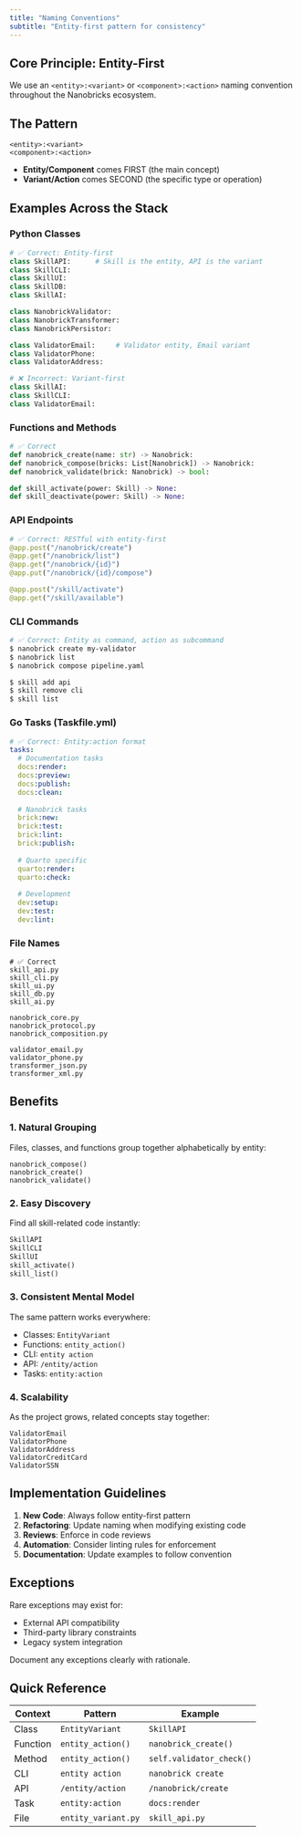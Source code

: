 ```yaml
---
title: "Naming Conventions"
subtitle: "Entity-first pattern for consistency"
---
```


## Core Principle: Entity-First

We use an `<entity>:<variant>` or `<component>:<action>` naming convention throughout the Nanobricks ecosystem.

## The Pattern

```
<entity>:<variant>
<component>:<action>
```

- **Entity/Component** comes FIRST (the main concept)
- **Variant/Action** comes SECOND (the specific type or operation)

## Examples Across the Stack

### Python Classes

::: {.pattern-good}
```python
# ✅ Correct: Entity-first
class SkillAPI:      # Skill is the entity, API is the variant
class SkillCLI:      
class SkillUI:       
class SkillDB:       
class SkillAI:       

class NanobrickValidator:
class NanobrickTransformer:
class NanobrickPersistor:

class ValidatorEmail:     # Validator entity, Email variant
class ValidatorPhone:
class ValidatorAddress:
```
:::

::: {.pattern-bad}
```python
# ❌ Incorrect: Variant-first
class SkillAI:
class SkillCLI:
class ValidatorEmail:
```
:::

### Functions and Methods

::: {.pattern-good}
```python
# ✅ Correct
def nanobrick_create(name: str) -> Nanobrick:
def nanobrick_compose(bricks: List[Nanobrick]) -> Nanobrick:
def nanobrick_validate(brick: Nanobrick) -> bool:

def skill_activate(power: Skill) -> None:
def skill_deactivate(power: Skill) -> None:
```
:::

### API Endpoints

::: {.pattern-good}
```python
# ✅ Correct: RESTful with entity-first
@app.post("/nanobrick/create")
@app.get("/nanobrick/list")
@app.get("/nanobrick/{id}")
@app.put("/nanobrick/{id}/compose")

@app.post("/skill/activate")
@app.get("/skill/available")
```
:::

### CLI Commands

::: {.pattern-good}
```bash
# ✅ Correct: Entity as command, action as subcommand
$ nanobrick create my-validator
$ nanobrick list
$ nanobrick compose pipeline.yaml

$ skill add api
$ skill remove cli
$ skill list
```
:::

### Go Tasks (Taskfile.yml)

::: {.pattern-good}
```yaml
# ✅ Correct: Entity:action format
tasks:
  # Documentation tasks
  docs:render:
  docs:preview:
  docs:publish:
  docs:clean:
  
  # Nanobrick tasks
  brick:new:
  brick:test:
  brick:lint:
  brick:publish:
  
  # Quarto specific
  quarto:render:
  quarto:check:
  
  # Development
  dev:setup:
  dev:test:
  dev:lint:
```
:::

### File Names

::: {.pattern-good}
```
# ✅ Correct
skill_api.py
skill_cli.py
skill_ui.py
skill_db.py
skill_ai.py

nanobrick_core.py
nanobrick_protocol.py
nanobrick_composition.py

validator_email.py
validator_phone.py
transformer_json.py
transformer_xml.py
```
:::

## Benefits

### 1. Natural Grouping
Files, classes, and functions group together alphabetically by entity:
```
nanobrick_compose()
nanobrick_create()
nanobrick_validate()
```

### 2. Easy Discovery
Find all skill-related code instantly:
```python
SkillAPI
SkillCLI
SkillUI
skill_activate()
skill_list()
```

### 3. Consistent Mental Model
The same pattern works everywhere:

- Classes: `EntityVariant`
- Functions: `entity_action()`
- CLI: `entity action`
- API: `/entity/action`
- Tasks: `entity:action`

### 4. Scalability
As the project grows, related concepts stay together:
```
ValidatorEmail
ValidatorPhone
ValidatorAddress
ValidatorCreditCard
ValidatorSSN
```

## Implementation Guidelines

1. **New Code**: Always follow entity-first pattern
2. **Refactoring**: Update naming when modifying existing code
3. **Reviews**: Enforce in code reviews
4. **Automation**: Consider linting rules for enforcement
5. **Documentation**: Update examples to follow convention

## Exceptions

Rare exceptions may exist for:

- External API compatibility
- Third-party library constraints
- Legacy system integration

Document any exceptions clearly with rationale.

## Quick Reference

| Context | Pattern | Example |
|---------|---------|---------|
| Class | `EntityVariant` | `SkillAPI` |
| Function | `entity_action()` | `nanobrick_create()` |
| Method | `entity_action()` | `self.validator_check()` |
| CLI | `entity action` | `nanobrick create` |
| API | `/entity/action` | `/nanobrick/create` |
| Task | `entity:action` | `docs:render` |
| File | `entity_variant.py` | `skill_api.py` |